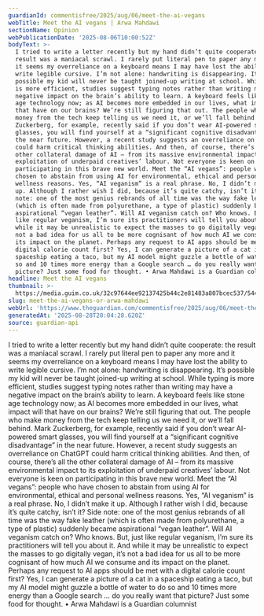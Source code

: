 ```yaml
---
guardianId: commentisfree/2025/aug/06/meet-the-ai-vegans
webTitle: Meet the AI vegans | Arwa Mahdawi
sectionName: Opinion
webPublicationDate: '2025-08-06T10:00:52Z'
bodyText: >-
  I tried to write a letter recently but my hand didn’t quite cooperate: the
  result was a maniacal scrawl. I rarely put literal pen to paper any more and
  it seems my overreliance on a keyboard means I may have lost the ability to
  write legible cursive. I’m not alone: handwriting is disappearing. It’s
  possible my kid will never be taught joined-up writing at school. While typing
  is more efficient, studies suggest typing notes rather than writing may have a
  negative impact on the brain’s ability to learn. A keyboard feels like stone
  age technology now; as AI becomes more embedded in our lives, what impact will
  that have on our brains? We’re still figuring that out. The people who make
  money from the tech keep telling us we need it, or we’ll fall behind. Mark
  Zuckerberg, for example, recently said if you don’t wear AI-powered smart
  glasses, you will find yourself at a “significant cognitive disadvantage” in
  the near future. However, a recent study suggests an overreliance on ChatGPT
  could harm critical thinking abilities. And then, of course, there’s all the
  other collateral damage of AI – from its massive environmental impact to its
  exploitation of underpaid creatives’ labour. Not everyone is keen on
  participating in this brave new world. Meet the “AI vegans”: people who have
  chosen to abstain from using AI for environmental, ethical and personal
  wellness reasons. Yes, “AI veganism” is a real phrase. No, I didn’t make it
  up. Although I rather wish I did, because it’s quite catchy, isn’t it? Side
  note: one of the most genius rebrands of all time was the way fake leather
  (which is often made from polyurethane, a type of plastic) suddenly became
  aspirational “vegan leather”. Will AI veganism catch on? Who knows. But, just
  like regular veganism, I’m sure its practitioners will tell you about it. And
  while it may be unrealistic to expect the masses to go digitally vegan, it’s
  not a bad idea for us all to be more cognisant of how much AI we consume and
  its impact on the planet. Perhaps any request to AI apps should be met with a
  digital calorie count first? Yes, I can generate a picture of a cat in a
  spaceship eating a taco, but my AI model might guzzle a bottle of water to do
  so and 10 times more energy than a Google search … do you really want that
  picture? Just some food for thought. • Arwa Mahdawi is a Guardian columnist
headline: Meet the AI vegans
thumbnail: >-
  https://media.guim.co.uk/32c97644ee92137425b44c2e81483a807bcec537/544_0_5600_4480/500.jpg
slug: meet-the-ai-vegans-or-arwa-mahdawi
webUrl: 'https://www.theguardian.com/commentisfree/2025/aug/06/meet-the-ai-vegans'
generatedAt: '2025-08-28T20:04:28.620Z'
source: guardian-api
---
```

I tried to write a letter recently but my hand didn’t quite cooperate: the result was a maniacal scrawl. I rarely put literal pen to paper any more and it seems my overreliance on a keyboard means I may have lost the ability to write legible cursive. I’m not alone: handwriting is disappearing. It’s possible my kid will never be taught joined-up writing at school. While typing is more efficient, studies suggest typing notes rather than writing may have a negative impact on the brain’s ability to learn. A keyboard feels like stone age technology now; as AI becomes more embedded in our lives, what impact will that have on our brains? We’re still figuring that out. The people who make money from the tech keep telling us we need it, or we’ll fall behind. Mark Zuckerberg, for example, recently said if you don’t wear AI-powered smart glasses, you will find yourself at a “significant cognitive disadvantage” in the near future. However, a recent study suggests an overreliance on ChatGPT could harm critical thinking abilities. And then, of course, there’s all the other collateral damage of AI – from its massive environmental impact to its exploitation of underpaid creatives’ labour. Not everyone is keen on participating in this brave new world. Meet the “AI vegans”: people who have chosen to abstain from using AI for environmental, ethical and personal wellness reasons. Yes, “AI veganism” is a real phrase. No, I didn’t make it up. Although I rather wish I did, because it’s quite catchy, isn’t it? Side note: one of the most genius rebrands of all time was the way fake leather (which is often made from polyurethane, a type of plastic) suddenly became aspirational “vegan leather”. Will AI veganism catch on? Who knows. But, just like regular veganism, I’m sure its practitioners will tell you about it. And while it may be unrealistic to expect the masses to go digitally vegan, it’s not a bad idea for us all to be more cognisant of how much AI we consume and its impact on the planet. Perhaps any request to AI apps should be met with a digital calorie count first? Yes, I can generate a picture of a cat in a spaceship eating a taco, but my AI model might guzzle a bottle of water to do so and 10 times more energy than a Google search … do you really want that picture? Just some food for thought. • Arwa Mahdawi is a Guardian columnist
